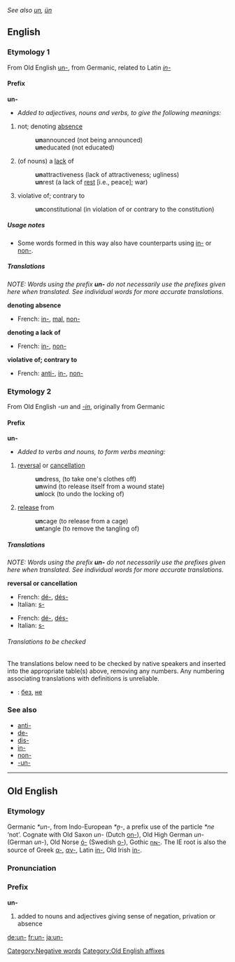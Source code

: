 ''See also [[un]], [[ün]]''
==English==

===Etymology 1===
From Old English [[un-#Old English|un-]], from Germanic, related to Latin ''[[in-#Latin|in-]]''

====Prefix====
'''un-'''
*''Added to adjectives, nouns and verbs, to give the following meanings:''
#not; denoting [[absence]]
#:'''un'''announced (not being announced)
#:'''un'''educated (not educated)
#(of nouns) a [[lack]] of
#:'''un'''attractiveness (lack of attractiveness; ugliness)
#:'''un'''rest (a lack of [[rest]] [i.e., peace]; war)
#violative of; contrary to
#:'''un'''constitutional (in violation of or contrary to the constitution)

=====Usage notes=====
*Some words formed in this way also have counterparts using [[in-]] or [[non-]].

=====Translations=====
''NOTE: Words using the prefix '''un-''' do not necessarily use the prefixes given here when translated.  See individual words for more accurate translations.''

'''denoting absence'''
{{top}}
*French: [[in-]], [[mal]], [[non-]]
{{mid}}
{{bottom}}

'''denoting a lack of'''
{{top}}
*French: [[in-]], [[non-]]
{{mid}}
{{bottom}}

'''violative of; contrary to'''
{{top}}
*French: [[anti-]], [[in-]], [[non-]]
{{mid}}
{{bottom}}

===Etymology 2===
From Old English ''-un'' and ''[[-in]]'', originally from Germanic

====Prefix====
'''un-'''
*''Added to verbs and nouns, to form verbs meaning:''
#[[reversal]] or [[cancellation]]
#:'''un'''dress, (to take one's clothes off)
#:'''un'''wind (to release itself from a wound state)
#:'''un'''lock (to undo the locking of)
#[[release]] from
#:'''un'''cage (to release from a cage)
#:'''un'''tangle (to remove the tangling of)

=====Translations=====
''NOTE: Words using the prefix '''un-''' do not necessarily use the prefixes given here when translated.  See individual words for more accurate translations.''

'''reversal or cancellation'''
{{top}}
*French: [[dé-]], [[dés-]]
*Italian: [[s-]]
{{mid}}
{{bottom}}

{{top}}
*French: [[dé-]], [[dés-]]
*Italian: [[s-]]
{{mid}}
{{bottom}}

======Translations to be checked======
<!--Remove this section once all of the translations below have been moved into
the tables above.-->
{{checktrans}}
The translations below need to be checked by native speakers and inserted into the appropriate table(s) above, removing any numbers.  Any numbering associating
translations with definitions is unreliable.

*{{ttbc|Russian}}: [[без]], [[не]]

===See also===
*[[anti-]]
*[[de-]]
*[[dis-]]
*[[in-]]
*[[non-]]
*[[-un-]]

[[Category:Negative words]]

----

==Old English==
===Etymology===
Germanic ''*un-'', from Indo-European ''*n̥-'', a prefix use of the particle ''*ne'' ‘not’.  Cognate with Old Saxon ''un-'' (Dutch [[on-]]), Old High German ''un-'' (German ''un-''), Old Norse [[ó-]] (Swedish [[o-]]), Gothic [[𐌿𐌽-]].  The IE root is also the source of Greek [[α-]], [[αν-]], Latin [[in-]], Old Irish [[in-]].

===Pronunciation===
{{IPA|/ʊn/}}

===Prefix===
'''un-'''
# added to nouns and adjectives giving sense of negation, privation or absence

[[Category:Old English affixes]]

[[de:un-]]
[[fr:un-]]
[[ja:un-]]